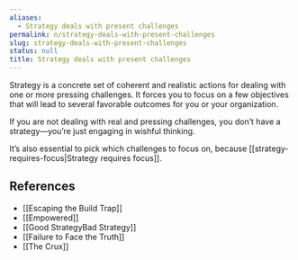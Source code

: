```yaml
---
aliases:
  - Strategy deals with present challenges
permalink: n/strategy-deals-with-present-challenges
slug: strategy-deals-with-present-challenges
status: null
title: Strategy deals with present challenges
---
```

Strategy is a concrete set of coherent and realistic actions for dealing with one or more pressing challenges. It forces you to focus on a few objectives that will lead to several favorable outcomes for you or your organization.

If you are not dealing with real and pressing challenges, you don’t have a strategy—you’re just engaging in wishful thinking.

It’s also essential to pick which challenges to focus on, because [[strategy-requires-focus|Strategy requires focus]].

## References

- [[Escaping the Build Trap]]
- [[Empowered]]
- [[Good StrategyBad Strategy]]
- [[Failure to Face the Truth]]
- [[The Crux]]
